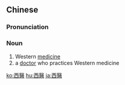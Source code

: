 {{also|西医}}
==Chinese==
{{zh-forms|s=西医}}

===Pronunciation===
{{zh-pron
|m=xīyī
|c=sai1 ji1
|mn=se-i
|cat=n
}}

===Noun===
{{zh-noun}}

# Western [[medicine]]
# a [[doctor]] who practices Western medicine

[[ko:西醫]]
[[hu:西醫]]
[[ja:西醫]]